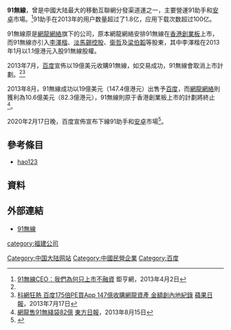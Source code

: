 '''91無線'''，曾是中國大陆最大的移動互聯網分發渠道運之一，主要營運91助手和[[安卓|安卓]]市場。<ref name=cnyes>[http://news.cnyes.com/Content/20130402/KH77SKDCRHKD6.shtml?c=pre 91無線CEO：我們為何只上市不融資] {{Wayback|url=http://news.cnyes.com/Content/20130402/KH77SKDCRHKD6.shtml?c=pre |date=20190918225643 }} 鉅亨網，2013年4月2日</ref>91助手在2013年的用户数量超过了1.8亿，应用下载次数超过100亿。

91無線原是[[網龍網絡|網龍網絡]]旗下的公司，原本網龍網絡安排91無線在[[香港創業板|香港創業板]]上市，而91無線亦引入[[李澤楷|李澤楷]]、[[淡馬錫控股|淡馬錫控股]]、[[衛哲|衛哲]]及[[梁伯韜|梁伯韜]]等股東，其中李澤楷在2013年1月以1.1億港元入股91無線股權。

2013年7月，[[百度|百度]]宣佈以19億美元收購91無線，如交易成功，91無線會取消上市計劃。<ref name=cnyes></ref><ref>[http://hk.apple.nextmedia.com/financeestate/art/20130717/18337632 科網狂熱 百度175倍PE買App 147億收購網龍資產 金額創內地紀錄] {{Wayback|url=http://hk.apple.nextmedia.com/financeestate/art/20130717/18337632 |date=20150604033848 }} [[蘋果日報|蘋果日報]]，2013年7月17日</ref>

2013年8月，91無線成功以19億美元（147.4億港元）出售予[[百度|百度]]，而[[網龍網絡|網龍網絡]]則獲利為10.6億美元（82.3億港元），91無線則原于香港創業板上市的計劃將終止<ref>[http://orientaldaily.on.cc/cnt/finance/20130815/00202_022.html 網龍售91無綫袋82億] {{Wayback|url=http://orientaldaily.on.cc/cnt/finance/20130815/00202_022.html |date=20130818094044 }}[[東方日報|東方日報]]，2013年8月15日</ref>。

2020年2月17日晚，百度宣佈宣布下線91助手和[[安卓|安卓]]市場<ref>{{cite news |title=百度下线91和安卓市场渠道，第三方应用商店继续走向衰落 |url=https://www.jiemian.com/article/4000817.html |accessdate=2020-02-23 |archive-date=2020-02-23 |archive-url=https://web.archive.org/web/20200223074343/https://www.jiemian.com/article/4000817.html |dead-url=no }}</ref>。

==參考條目==
*[[Hao123#非法行為|hao123]]

==資料==
{{reflist}}

==外部連結==
*[https://web.archive.org/web/20130729181832/http://sj.91.com/ 91無線]

[[Category:中国大陆网站|Category:中国大陆网站]]
[[Category:中國民營企業|Category:中國民營企業]]
[[category:福建公司|category:福建公司]]
[[Category:百度|Category:百度]]